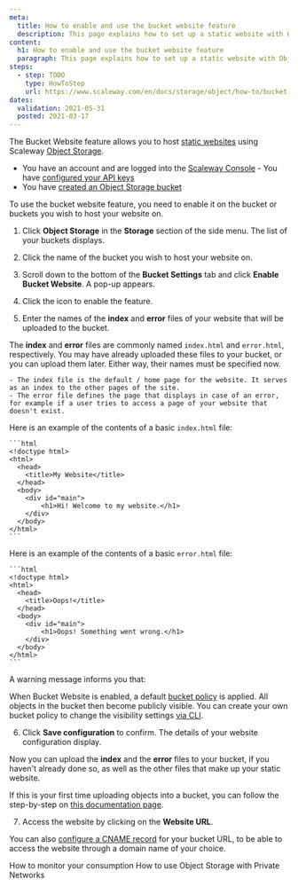 ```yaml
---
meta:
  title: How to enable and use the bucket website feature
  description: This page explains how to set up a static website with Object Storage via the Scaleway Console.
content:
  h1: How to enable and use the bucket website feature
  paragraph: This page explains how to set up a static website with Object Storage via the Scaleway Console.
steps:
  - step: TODO
    type: HowToStep
    url: https://www.scaleway.com/en/docs/storage/object/how-to/bucket-website
dates:
  validation: 2021-05-31
  posted: 2021-03-17
---
```


The Bucket Website feature allows you to host [static websites](https://en.wikipedia.org/wiki/Static_web_page) using Scaleway [Object Storage](https://www.scaleway.com/en/object-storage/). 

<Message type="requirement">

  - You have an account and are logged into the [Scaleway Console](https://console.scaleway.com)  - You have [configured your API keys](/console/my-project/how-to/generate-api-key/)
  - You have [created an Object Storage bucket](/storage/object/how-to/create-a-bucket/)

</Message>

<Message type="important">

To use the bucket website feature, you need to enable it on the bucket or buckets you wish to host your website on.

</Message> 

1. Click **Object Storage** in the **Storage** section of the side menu. The list of your buckets displays.

2. Click the name of the bucket you wish to host your website on.
  <Lightbox src="scaleway-object-storage-dashboard.png" alt="" />

3. Scroll down to the bottom of the **Bucket Settings** tab and click **Enable Bucket Website**. A pop-up appears.
  <Lightbox src="scaleway-enable-bucket-website.png" alt="" />

4. Click the <Icon name="toggle" /> icon to enable the feature.

5. Enter the names of the **index** and **error** files of your website that will be uploaded to the bucket. 

  <Lightbox src="scaleway-website-settings.png" alt="" />

  The **index** and **error** files are commonly named `index.html` and `error.html`, respectively. You may have already uploaded these files to your bucket, or you can upload them later. Either way, their names must be specified now.

  <Message type="tip">

    - The index file is the default / home page for the website. It serves as an index to the other pages of the site.
    - The error file defines the page that displays in case of an error, for example if a user tries to access a page of your website that doesn't exist. 
  
  Here is an example of the contents of a basic `index.html` file:

    ```html
    <!doctype html>
    <html>
      <head>
        <title>My Website</title>
      </head>
      <body>
        <div id="main">
            <h1>Hi! Welcome to my website.</h1>
        </div>
      </body>
    </html>
    ```

  Here is an example of the contents of a basic `error.html` file:

    ```html
    <!doctype html>
    <html>
      <head>
        <title>Oops!</title>
      </head>
      <body>
        <div id="main">
            <h1>Oops! Something went wrong.</h1>
        </div>
      </body>
    </html>
    ```

  </Message>

  A warning message informs you that: 

  <Message type="important">

  When Bucket Website is enabled, a default [bucket policy](/storage/object/concepts#bucket-policy) is applied. All objects in the bucket then become publicly visible. You can create your own bucket policy to change the visibility settings [via CLI](/storage/object/api-cli/bucket-policy/).

  </Message>

6. Click **Save configuration** to confirm. The details of your website configuration display. 

  Now you can upload the **index** and the **error** files to your bucket, if you haven't already done so, as well as the other files that make up your static website.

  <Message type="note">

  If this is your first time uploading objects into a bucket, you can follow the step-by-step on [this documentation page](/storage/object/how-to/upload-files-into-a-bucket/).

  </Message>
  
7. Access the website by clicking on the **Website URL**.

  <Lightbox src="scaleway-update-settings.png" alt="" />

  <Message type="note">

  You can also [configure a CNAME record](/tutorials/s3-customize-url-cname/) for your bucket URL, to be able to access the website through a domain name of your choice.

  </Message>


<Navigation title="See Also">
  <PreviousButton to="/storage/object/how-to/monitor-consumption/">How to monitor your consumption</PreviousButton>
  <NextButton to="/storage/object/how-to/use-obj-stor-with-private-networks/">How to use Object Storage with Private Networks</NextButton>
</Navigation>
